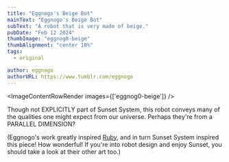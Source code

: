 ```yaml
---
title: "Eggnogo's Beige Bot"
mainText: "Eggnogo's Beige Bot"
subText: "A robot that is very made of beige."
pubDate: "Feb 12 2024"
thumbImage: "eggnog0-beige"
thumbAlignment: "center 10%"
tags:
  - original

author: eggnogo
authorURL: https://www.tumblr.com/eggnogo
---
```



<ImageContentRowRender 
  images={['eggnog0-beige']}
/>

<QuoteRow author={AuthorUniserve} >
Though not EXPLICITLY part of Sunset System, this robot conveys many of the qualities one might expect from our universe. Perhaps they're from a PARALLEL DIMENSION?

(Eggnogo's work greatly inspired [Ruby](/posts/redmond-ruby), and in turn Sunset System inspired this piece! How wonderful! If you're into robot design and enjoy Sunset, you should take a look at their other art too.)
</QuoteRow>
